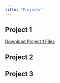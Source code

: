 ```yaml
---
title: "Projects"
---
```


## Project 1

[Download Project 1 Files](./docs/project-files/Psych_3005_Lab_5.html)

## Project 2

## Project 3
